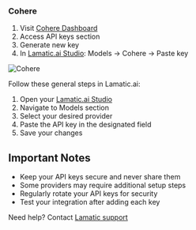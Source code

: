 [Cohere Dashboard]: https://dashboard.cohere.com/

[Lamatic.ai Studio]: https://studio.lamatic.ai
[Lamatic support]: https://support.lamatic.ai

### Cohere
1. Visit [Cohere Dashboard][Cohere Dashboard]
2. Access API keys section
3. Generate new key
4. In [Lamatic.ai Studio]: Models → Cohere → Paste key

![Cohere](./img/Cohere.png)

Follow these general steps in Lamatic.ai:
1. Open your [Lamatic.ai Studio]
2. Navigate to Models section
3. Select your desired provider
4. Paste the API key in the designated field
5. Save your changes

## Important Notes
- Keep your API keys secure and never share them
- Some providers may require additional setup steps
- Regularly rotate your API keys for security
- Test your integration after adding each key


Need help? Contact [Lamatic support]